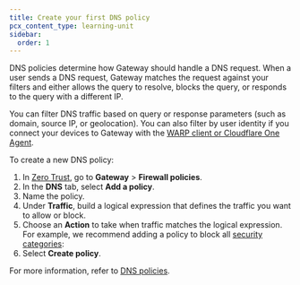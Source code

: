 ```yaml
---
title: Create your first DNS policy
pcx_content_type: learning-unit
sidebar:
  order: 1
---
```



DNS policies determine how Gateway should handle a DNS request. When a user sends a DNS request, Gateway matches the request against your filters and either allows the query to resolve, blocks the query, or responds to the query with a different IP.

You can filter DNS traffic based on query or response parameters (such as domain, source IP, or geolocation). You can also filter by user identity if you connect your devices to Gateway with the [WARP client or Cloudflare One Agent](/learning-paths/secure-internet-traffic/connect-devices-networks/install-agent/).

To create a new DNS policy:

1. In [Zero Trust](https://one.dash.cloudflare.com/), go to **Gateway** > **Firewall policies**.
2. In the **DNS** tab, select **Add a policy**.
3. Name the policy.
4. Under **Traffic**, build a logical expression that defines the traffic you want to allow or block.
5. Choose an **Action** to take when traffic matches the logical expression. For example, we recommend adding a policy to block all [security categories](/cloudflare-one/policies/gateway/domain-categories/#security-categories):
   <Render
   	file="gateway/policies/block-security-categories"
   	product="cloudflare-one"
   />
6. Select **Create policy**.

For more information, refer to [DNS policies](/cloudflare-one/policies/gateway/dns-policies/).
